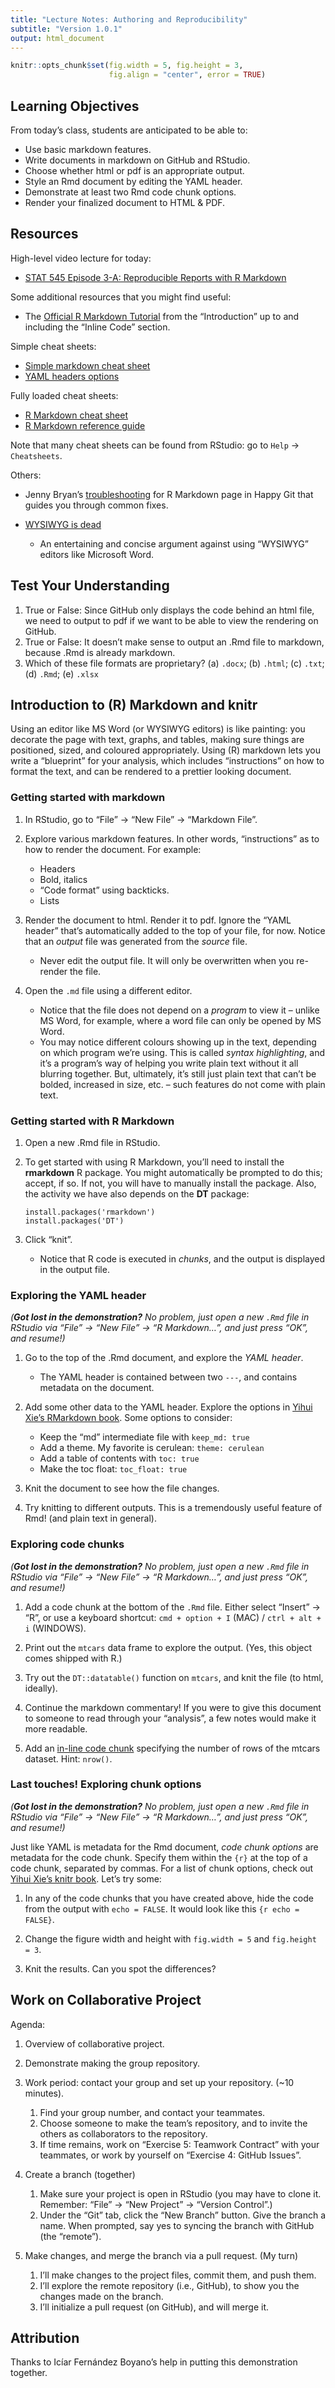 ```yaml
---
title: "Lecture Notes: Authoring and Reproducibility"
subtitle: "Version 1.0.1"
output: html_document
---
```


```r
knitr::opts_chunk$set(fig.width = 5, fig.height = 3, 
                      fig.align = "center", error = TRUE)
```

## Learning Objectives

From today's class, students are anticipated to be able to:

-   Use basic markdown features.
-   Write documents in markdown on GitHub and RStudio.
-   Choose whether html or pdf is an appropriate output.
-   Style an Rmd document by editing the YAML header.
-   Demonstrate at least two Rmd code chunk options.
-   Render your finalized document to HTML & PDF.

## Resources

High-level video lecture for today:

-   [STAT 545 Episode 3-A: Reproducible Reports with R Markdown](https://youtu.be/ZzDSkBgt9xQ)

Some additional resources that you might find useful:

-   The [Official R Markdown Tutorial](https://rmarkdown.rstudio.com/lesson-1.html) from the "Introduction" up to and including the "Inline Code" section.

Simple cheat sheets:

-   [Simple markdown cheat sheet](https://enterprise.github.com/downloads/en/markdown-cheatsheet.pdf)
-   [YAML headers options](https://bookdown.org/yihui/rmarkdown/html-document.html)

Fully loaded cheat sheets:

-   [R Markdown cheat sheet](https://github.com/rstudio/cheatsheets/blob/main/rmarkdown-2.0.pdf)
-   [R Markdown reference guide](https://rstudio.com/wp-content/uploads/2015/03/rmarkdown-reference.pdf?_ga=2.177968037.1059384083.1597196687-1784159993.1567907747)

Note that many cheat sheets can be found from RStudio: go to `Help` -> `Cheatsheets`.

Others:

-   Jenny Bryan's [troubleshooting](https://happygitwithr.com/rmd-test-drive.html#rmd-troubleshooting) for R Markdown page in Happy Git that guides you through common fixes.

-   [WYSIWYG is dead](https://medium.com/@ayman/wysiwyg-is-dead-d225276ed53)

    -   An entertaining and concise argument against using "WYSIWYG" editors like Microsoft Word.

## Test Your Understanding

1.  True or False: Since GitHub only displays the code behind an html file, we need to output to pdf if we want to be able to view the rendering on GitHub.
2.  True or False: It doesn't make sense to output an .Rmd file to markdown, because .Rmd is already markdown.
3.  Which of these file formats are proprietary? (a) `.docx`; (b) `.html`; (c) `.txt`; (d) `.Rmd`; (e) `.xlsx`

## Introduction to (R) Markdown and knitr

Using an editor like MS Word (or WYSIWYG editors) is like painting: you decorate the page with text, graphs, and tables, making sure things are positioned, sized, and coloured appropriately. Using (R) markdown lets you write a "blueprint" for your analysis, which includes "instructions" on how to format the text, and can be rendered to a prettier looking document.

### Getting started with markdown

1.  In RStudio, go to "File" -> "New File" -> "Markdown File".

2.  Explore various markdown features. In other words, "instructions" as to how to render the document. For example:

    -   Headers
    -   Bold, italics
    -   "Code format" using backticks.
    -   Lists

3.  Render the document to html. Render it to pdf. Ignore the "YAML header" that's automatically added to the top of your file, for now. Notice that an *output* file was generated from the *source* file.

    -   Never edit the output file. It will only be overwritten when you re-render the file.

4.  Open the `.md` file using a different editor.

    -   Notice that the file does not depend on a *program* to view it -- unlike MS Word, for example, where a word file can only be opened by MS Word.
    -   You may notice different colours showing up in the text, depending on which program we're using. This is called *syntax highlighting*, and it's a program's way of helping you write plain text without it all blurring together. But, ultimately, it's still just plain text that can't be bolded, increased in size, etc. -- such features do not come with plain text.

### Getting started with R Markdown

1.  Open a new .Rmd file in RStudio.

2.  To get started with using R Markdown, you'll need to install the **rmarkdown** R package. You might automatically be prompted to do this; accept, if so. If not, you will have to manually install the package. Also, the activity we have also depends on the **DT** package:

        install.packages('rmarkdown')
        install.packages('DT')

3.  Click "knit".

    -   Notice that R code is executed in *chunks*, and the output is displayed in the output file.

### Exploring the YAML header

*(**Got lost in the demonstration?** No problem, just open a new `.Rmd` file in RStudio via "File" -> "New File" -> "R Markdown...", and just press "OK", and resume!)*

1.  Go to the top of the .Rmd document, and explore the *YAML header*.

    -   The YAML header is contained between two `---`, and contains metadata on the document.

2.  Add some other data to the YAML header. Explore the options in [Yihui Xie's RMarkdown book](https://bookdown.org/yihui/rmarkdown/html-document.html). Some options to consider:

    -   Keep the "md" intermediate file with `keep_md: true`
    -   Add a theme. My favorite is cerulean: `theme: cerulean`
    -   Add a table of contents with `toc: true`
    -   Make the toc float: `toc_float: true`

3.  Knit the document to see how the file changes.

4.  Try knitting to different outputs. This is a tremendously useful feature of Rmd! (and plain text in general).

### Exploring code chunks

*(**Got lost in the demonstration?** No problem, just open a new `.Rmd` file in RStudio via "File" -> "New File" -> "R Markdown...", and just press "OK", and resume!)*

1.  Add a code chunk at the bottom of the `.Rmd` file. Either select "Insert" -> "R", or use a keyboard shortcut: `cmd + option + I` (MAC) / `ctrl + alt + i` (WINDOWS).

2.  Print out the `mtcars` data frame to explore the output. (Yes, this object comes shipped with R.)

3.  Try out the `DT::datatable()` function on `mtcars`, and knit the file (to html, ideally).

4.  Continue the markdown commentary! If you were to give this document to someone to read through your "analysis", a few notes would make it more readable.

5.  Add an [in-line code chunk](https://rmarkdown.rstudio.com/lesson-4.html) specifying the number of rows of the mtcars dataset. Hint: `nrow()`.

### Last touches! Exploring chunk options

*(**Got lost in the demonstration?** No problem, just open a new `.Rmd` file in RStudio via "File" -> "New File" -> "R Markdown...", and just press "OK", and resume!)*

Just like YAML is metadata for the Rmd document, *code chunk options* are metadata for the code chunk. Specify them within the `{r}` at the top of a code chunk, separated by commas. For a list of chunk options, check out [Yihui Xie's knitr book](https://yihui.org/knitr/options/). Let's try some:

1.  In any of the code chunks that you have created above, hide the code from the output with `echo = FALSE`. It would look like this `{r echo = FALSE}`.

2.  Change the figure width and height with `fig.width = 5` and `fig.height = 3`.

3.  Knit the results. Can you spot the differences?

## Work on Collaborative Project

Agenda:

1.  Overview of collaborative project.

2.  Demonstrate making the group repository.

3.  Work period: contact your group and set up your repository. (\~10 minutes).

    1.  Find your group number, and contact your teammates.
    2.  Choose someone to make the team's repository, and to invite the others as collaborators to the repository.
    3.  If time remains, work on "Exercise 5: Teamwork Contract" with your teammates, or work by yourself on "Exercise 4: GitHub Issues".

4.  Create a branch (together)

    1.  Make sure your project is open in RStudio (you may have to clone it. Remember: "File" -> "New Project" -> "Version Control".)
    2.  Under the "Git" tab, click the "New Branch" button. Give the branch a name. When prompted, say yes to syncing the branch with GitHub (the "remote").

5.  Make changes, and merge the branch via a pull request. (My turn)

    1.  I'll make changes to the project files, commit them, and push them.
    2.  I'll explore the remote repository (i.e., GitHub), to show you the changes made on the branch.
    3.  I'll initialize a pull request (on GitHub), and will merge it.

## Attribution

Thanks to Icíar Fernández Boyano's help in putting this demonstration together.
